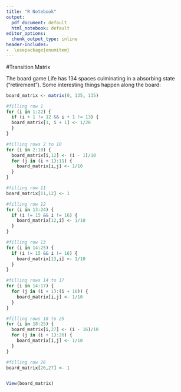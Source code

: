 ```yaml
---
title: "R Notebook"
output:
  pdf_document: default
  html_notebook: default
editor_options:
  chunk_output_type: inline
header-includes:
-  \usepackage{enumitem}
---
```


#Transition Matrix

The board game Life has 134 spaces culminating in a absorbing state ("retirement"). Some interesting things happen along the board:

\begin{enumerate}
  \item Players have four opportunities to choose between two path options. Each path has consequences and opportunities related to game play.
  \begin{enumerate}
    \item College Path or Career path: College path is longer but comes with higher income opportunities.
    \item Life Path or Night School Path: Night school path is longer but comes with opportunity to draw new, potentially higher paying career card.
    \item Family Path or Career Path: Family path is longer but comes with opportunity for kids and a house.
    \item Safe Path or Risky Path: Paths are equal length. Risky path has alternating spaces for gaining or losing money. Chance for big payoff or big loss. 
  \end{enumerate}
  \item Six spaces with that force the player to halt. So, leading up to these spaces, the probability approaches one that the player will land on that space in the next turn as the player approaches the space. 
\end{enumerate}

```r
board_matrix <- matrix(0, 135, 135)

#filling row 1
for (i in 1:22) {
  if (i + 1 != 12 && i + 1 != 13) {
  board_matrix[1, i + 1] <- 1/20
  }
}

#filling rows 2 to 10
for (i in 2:10) {
  board_matrix[i,12] <- (i - 1)/10
  for (j in (i + 1):11) {
    board_matrix[i,j] <- 1/10
  }
}

#filling row 11
board_matrix[11,12] <- 1

#filling row 12
for (i in 13:24) {
  if (i != 15 && i != 16) {
    board_matrix[12,i] <- 1/10
  }
}

#filling row 13
for (i in 14:25) {
  if (i != 15 && i != 16) {
    board_matrix[13,i] <- 1/10
  }
}

#filling rows 14 to 17
for (i in 14:17) {
  for (j in (i + 1):(i + 10)) {
    board_matrix[i,j] <- 1/10
  }
}

#filling rows 18 to 25
for (i in 18:25) {
  board_matrix[i,27] <- (i - 16)/10
  for (j in (i + 1):26) {
    board_matrix[i,j] <- 1/10
  }
}

#filling row 26
board_matrix[26,27] <- 1


View(board_matrix)

```




